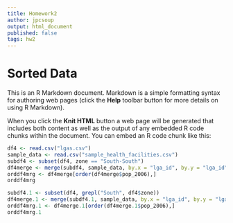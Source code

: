 ```yaml
---
title: Homework2
author: jpcsoup
output: html_document
published: false
tags: hw2
---
```

Sorted Data
========================================================

This is an R Markdown document. Markdown is a simple formatting syntax for authoring web pages (click the **Help** toolbar button for more details on using R Markdown).

When you click the **Knit HTML** button a web page will be generated that includes both content as well as the output of any embedded R code chunks within the document. You can embed an R code chunk like this:

```r
df4 <- read.csv("lgas.csv")
sample_data <- read.csv("sample_health_facilities.csv")
subdf4 <- subset(df4, zone == "South-South")
df4merge <- merge(subdf4, sample_data, by.x = "lga_id", by.y = "lga_id")
orddf4mrg <- df4merge[order(df4merge$pop_2006),]
orddf4mrg

```

```r

subdf4.1 <- subset(df4, grepl("South", df4$zone))
df4merge.1 <- merge(subdf4.1, sample_data, by.x = "lga_id", by.y = "lga_id")
orddf4mrg.1 <- df4merge.1[order(df4merge.1$pop_2006),]
orddf4mrg.1

```



